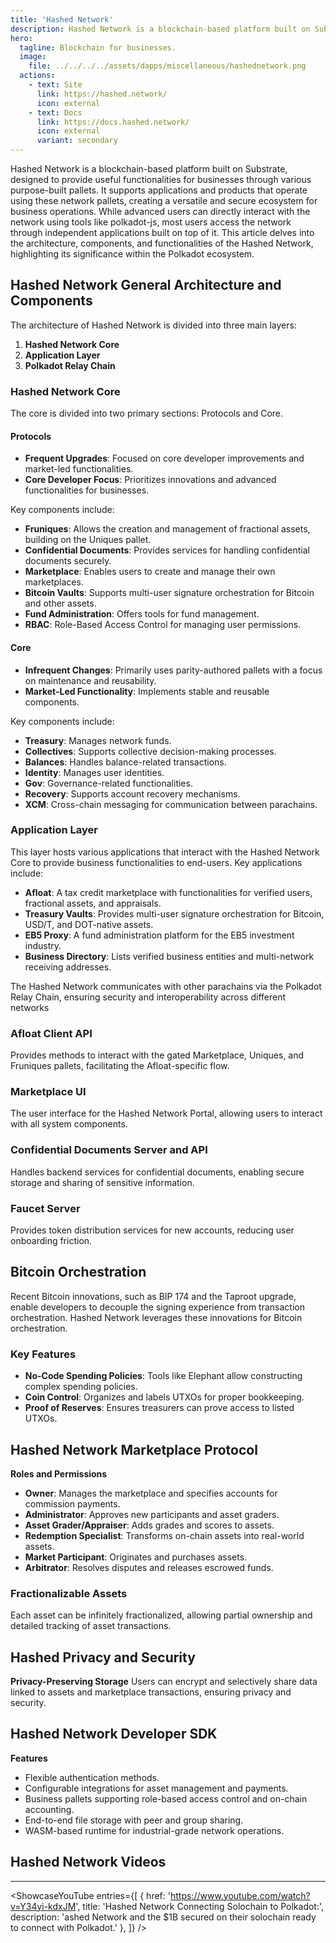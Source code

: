 ```yaml
---
title: 'Hashed Network'
description: Hashed Network is a blockchain-based platform built on Substrate, designed to provide useful functionalities for businesses through various purpose-built pallets.
hero:
  tagline: Blockchain for businesses.
  image: 
    file: ../../../../assets/dapps/miscellaneous/hashednetwork.png
  actions:
    - text: Site
      link: https://hashed.network/
      icon: external
    - text: Docs
      link: https://docs.hashed.network/
      icon: external
      variant: secondary
---
```

  

Hashed Network is a blockchain-based platform built on Substrate, designed to provide useful functionalities for businesses through various purpose-built pallets. It supports applications and products that operate using these network pallets, creating a versatile and secure ecosystem for business operations. While advanced users can directly interact with the network using tools like polkadot-js, most users access the network through independent applications built on top of it.
This article delves into the architecture, components, and functionalities of the Hashed Network, highlighting its significance within the Polkadot ecosystem.

## Hashed Network General Architecture and Components
The architecture of Hashed Network is divided into three main layers:
1. **Hashed Network Core**
2. **Application Layer**
3. **Polkadot Relay Chain**

### Hashed Network Core
The core is divided into two primary sections: Protocols and Core.

#### Protocols
- **Frequent Upgrades**: Focused on core developer improvements and market-led functionalities.
- **Core Developer Focus**: Prioritizes innovations and advanced functionalities for businesses.

Key components include:
- **Fruniques**: Allows the creation and management of fractional assets, building on the Uniques pallet.
- **Confidential Documents**: Provides services for handling confidential documents securely.
- **Marketplace**: Enables users to create and manage their own marketplaces.
- **Bitcoin Vaults**: Supports multi-user signature orchestration for Bitcoin and other assets.
- **Fund Administration**: Offers tools for fund management.
- **RBAC**: Role-Based Access Control for managing user permissions.

#### Core
- **Infrequent Changes**: Primarily uses parity-authored pallets with a focus on maintenance and reusability.
- **Market-Led Functionality**: Implements stable and reusable components.

Key components include:
- **Treasury**: Manages network funds.
- **Collectives**: Supports collective decision-making processes.
- **Balances**: Handles balance-related transactions.
- **Identity**: Manages user identities.
- **Gov**: Governance-related functionalities.
- **Recovery**: Supports account recovery mechanisms.
- **XCM**: Cross-chain messaging for communication between parachains.

### Application Layer
This layer hosts various applications that interact with the Hashed Network Core to provide business functionalities to end-users.
Key applications include:
- **Afloat**: A tax credit marketplace with functionalities for verified users, fractional assets, and appraisals.
- **Treasury Vaults**: Provides multi-user signature orchestration for Bitcoin, USD/T, and DOT-native assets.
- **EB5 Proxy**: A fund administration platform for the EB5 investment industry.
- **Business Directory**: Lists verified business entities and multi-network receiving addresses.

The Hashed Network communicates with other parachains via the Polkadot Relay Chain, ensuring security and interoperability across different networks

### Afloat Client API
Provides methods to interact with the gated Marketplace, Uniques, and Fruniques pallets, facilitating the Afloat-specific flow.

### Marketplace UI
The user interface for the Hashed Network Portal, allowing users to interact with all system components.

### Confidential Documents Server and API
Handles backend services for confidential documents, enabling secure storage and sharing of sensitive information.

### Faucet Server
Provides token distribution services for new accounts, reducing user onboarding friction.

## Bitcoin Orchestration
Recent Bitcoin innovations, such as BIP 174 and the Taproot upgrade, enable developers to decouple the signing experience from transaction orchestration. Hashed Network leverages these innovations for Bitcoin orchestration.

### Key Features
- **No-Code Spending Policies**: Tools like Elephant allow constructing complex spending policies.
- **Coin Control**: Organizes and labels UTXOs for proper bookkeeping.
- **Proof of Reserves**: Ensures treasurers can prove access to listed UTXOs.

## Hashed Network Marketplace Protocol
**Roles and Permissions**
- **Owner**: Manages the marketplace and specifies accounts for commission payments.
- **Administrator**: Approves new participants and asset graders.
- **Asset Grader/Appraiser**: Adds grades and scores to assets.
- **Redemption Specialist**: Transforms on-chain assets into real-world assets.
- **Market Participant**: Originates and purchases assets.
- **Arbitrator**: Resolves disputes and releases escrowed funds.

### Fractionalizable Assets
Each asset can be infinitely fractionalized, allowing partial ownership and detailed tracking of asset transactions.

## Hashed Privacy and Security
**Privacy-Preserving Storage**
Users can encrypt and selectively share data linked to assets and marketplace transactions, ensuring privacy and security.

## Hashed Network Developer SDK
**Features**
- Flexible authentication methods.
- Configurable integrations for asset management and payments.
- Business pallets supporting role-based access control and on-chain accounting.
- End-to-end file storage with peer and group sharing.
- WASM-based runtime for industrial-grade network operations.

## Hashed Network Videos
------------
<ShowcaseYouTube
  entries={[
    {
      href: 'https://www.youtube.com/watch?v=Y34yi-kdxJM',
      title: 'Hashed Network Connecting Solochain to Polkadot:',
      description: 'ashed Network and the $1B secured on their solochain ready to connect with Polkadot.'    },
  ]} />